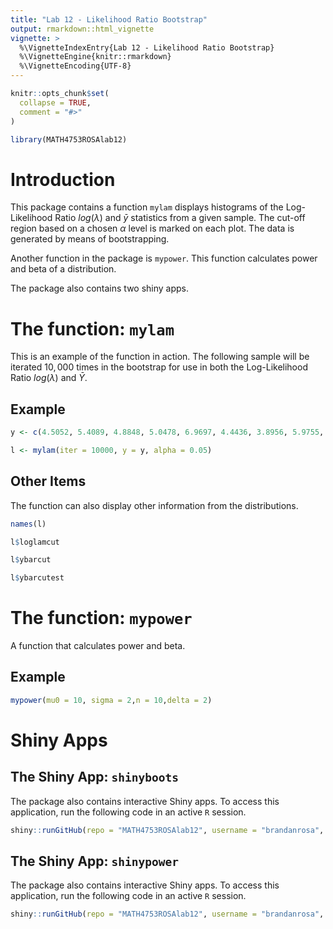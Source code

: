 ```yaml
---
title: "Lab 12 - Likelihood Ratio Bootstrap"
output: rmarkdown::html_vignette
vignette: >
  %\VignetteIndexEntry{Lab 12 - Likelihood Ratio Bootstrap}
  %\VignetteEngine{knitr::rmarkdown}
  %\VignetteEncoding{UTF-8}
---
```


```r
knitr::opts_chunk$set(
  collapse = TRUE,
  comment = "#>"
)
```

```r
library(MATH4753ROSAlab12)
```

# Introduction

This package contains a function `mylam` displays histograms of the Log-Likelihood Ratio $log(\lambda)$ and $\bar{y}$ statistics from a given sample. The cut-off region based on a chosen $\alpha$ level is marked on each plot. The data is generated by means of bootstrapping.

Another function in the package is `mypower`. This function calculates power and beta of a distribution.

The package also contains two shiny apps.

# The function: `mylam`

This is an example of the function in action. The following sample will be iterated $10,000$ times in the bootstrap for use in both the Log-Likelihood Ratio $log(\lambda)$ and $\bar{Y}$.

## Example

```r
y <- c(4.5052, 5.4089, 4.8848, 5.0478, 6.9697, 4.4436, 3.8956, 5.9755, 4.6879, 6.1052)
```

```r
l <- mylam(iter = 10000, y = y, alpha = 0.05)
```

## Other Items

The function can also display other information from the distributions.

```r
names(l)
```

```r
l$loglamcut
```

```r
l$ybarcut
```

```r
l$ybarcutest
```

# The function: `mypower`

A function that calculates power and beta.

## Example

```r
mypower(mu0 = 10, sigma = 2,n = 10,delta = 2)
```

# Shiny Apps

## The Shiny App: `shinyboots`

The package also contains interactive Shiny apps. To access this application, run the following code in an active `R` session.

```r
shiny::runGitHub(repo = "MATH4753ROSAlab12", username = "brandanrosa", subdir = "inst/shinyboots")
```

## The Shiny App: `shinypower`

The package also contains interactive Shiny apps. To access this application, run the following code in an active `R` session.

```r
shiny::runGitHub(repo = "MATH4753ROSAlab12", username = "brandanrosa", subdir = "inst/shinypower")
```
